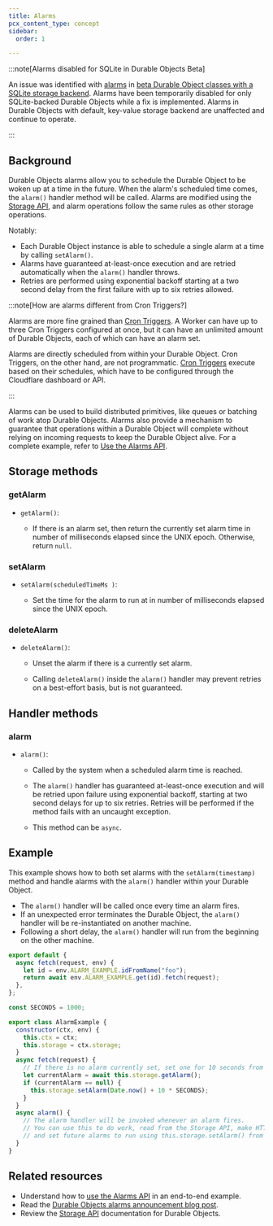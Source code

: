 ```yaml
---
title: Alarms
pcx_content_type: concept
sidebar:
  order: 1

---
```



:::note[Alarms disabled for SQLite in Durable Objects Beta]

An issue was identified with [alarms](/durable-objects/api/alarms/) in [beta Durable Object classes with a SQLite storage backend](/durable-objects/best-practices/access-durable-objects-storage/#sqlite-storage-backend). Alarms have been temporarily disabled for only SQLite-backed Durable Objects while a fix is implemented. Alarms in Durable Objects with default, key-value storage backend are unaffected and continue to operate.

:::

## Background

Durable Objects alarms allow you to schedule the Durable Object to be woken up at a time in the future. When the alarm's scheduled time comes, the `alarm()` handler method will be called. Alarms are modified using the [Storage API](/durable-objects/api/storage-api/), and alarm operations follow the same rules as other storage operations.

Notably:

* Each Durable Object instance is able to schedule a single alarm at a time by calling `setAlarm()`.
* Alarms have guaranteed at-least-once execution and are retried automatically when the `alarm()` handler throws.
* Retries are performed using exponential backoff starting at a two second delay from the first failure with up to six retries allowed.

:::note[How are alarms different from Cron Triggers?]


Alarms are more fine grained than [Cron Triggers](/workers/configuration/cron-triggers/#cron-triggers). A Worker can have up to three Cron Triggers configured at once, but it can have an unlimited amount of Durable Objects, each of which can have an alarm set.

Alarms are directly scheduled from within your Durable Object. Cron Triggers, on the other hand, are not programmatic. [Cron Triggers](/workers/configuration/cron-triggers/#cron-triggers) execute based on their schedules, which have to be configured through the Cloudflare dashboard or API.


:::

Alarms can be used to build distributed primitives, like queues or batching of work atop Durable Objects. Alarms also provide a mechanism to guarantee that operations within a Durable Object will complete without relying on incoming requests to keep the Durable Object alive. For a complete example, refer to [Use the Alarms API](/durable-objects/examples/alarms-api/).

## Storage methods

### getAlarm



* `getAlarm()`: <Type text ='number | null' />

  * If there is an alarm set, then return the currently set alarm time in number of milliseconds elapsed since the UNIX epoch. Otherwise, return `null`.



### setAlarm



* <code>setAlarm(scheduledTimeMs <Type text='number'/>)</code>: <Type text='void' />

  * Set the time for the alarm to run at in number of milliseconds elapsed since the UNIX epoch.



### deleteAlarm



* `deleteAlarm()`: <Type text='void' />

  * Unset the alarm if there is a currently set alarm.

  * Calling `deleteAlarm()` inside the `alarm()` handler may prevent retries on a best-effort basis, but is not guaranteed.



## Handler methods

### alarm



* `alarm()`: <Type text='void' />

  * Called by the system when a scheduled alarm time is reached.

  * The `alarm()` handler has guaranteed at-least-once execution and will be retried upon failure using exponential backoff, starting at two second delays for up to six retries. Retries will be performed if the method fails with an uncaught exception.

  * This method can be `async`.



## Example

This example shows how to both set alarms with the `setAlarm(timestamp)` method and handle alarms with the `alarm()` handler within your Durable Object.

* The `alarm()` handler will be called once every time an alarm fires.
* If an unexpected error terminates the Durable Object, the `alarm()` handler will be re-instantiated on another machine.
* Following a short delay, the `alarm()` handler will run from the beginning on the other machine.

```js
export default {
  async fetch(request, env) {
    let id = env.ALARM_EXAMPLE.idFromName("foo");
    return await env.ALARM_EXAMPLE.get(id).fetch(request);
  },
};

const SECONDS = 1000;

export class AlarmExample {
  constructor(ctx, env) {
    this.ctx = ctx;
    this.storage = ctx.storage;
  }
  async fetch(request) {
    // If there is no alarm currently set, set one for 10 seconds from now
    let currentAlarm = await this.storage.getAlarm();
    if (currentAlarm == null) {
      this.storage.setAlarm(Date.now() + 10 * SECONDS);
    }
  }
  async alarm() {
    // The alarm handler will be invoked whenever an alarm fires.
    // You can use this to do work, read from the Storage API, make HTTP calls
    // and set future alarms to run using this.storage.setAlarm() from within this handler.
  }
}
```

## Related resources

* Understand how to [use the Alarms API](/durable-objects/examples/alarms-api/) in an end-to-end example.
* Read the [Durable Objects alarms announcement blog post](https://blog.cloudflare.com/durable-objects-alarms/).
* Review the [Storage API](/durable-objects/api/storage-api/) documentation for Durable Objects.
